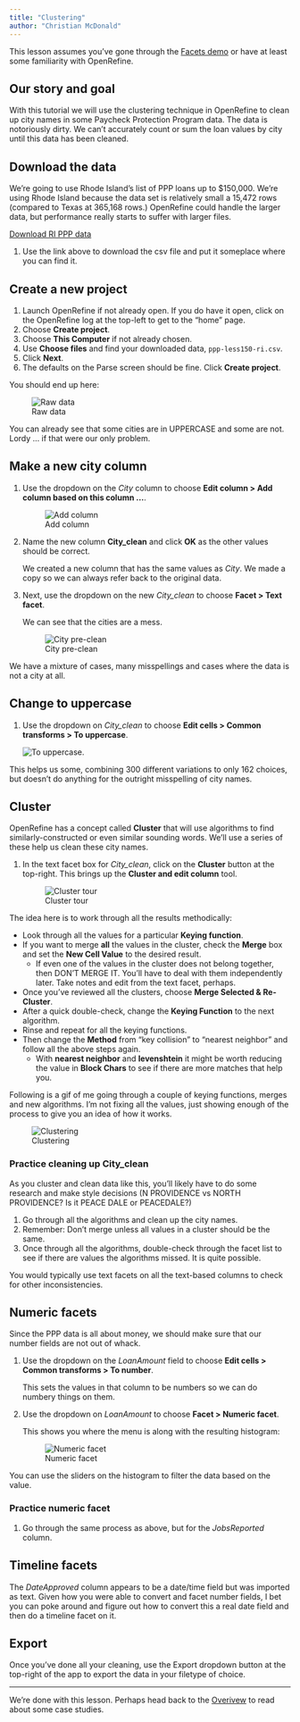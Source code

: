 ```yaml
---
title: "Clustering"
author: "Christian McDonald"
---
```


This lesson assumes you've gone through the [Facets demo](demo-facets.qmd) or have at least some familiarity with OpenRefine.

## Our story and goal

With this tutorial we will use the clustering technique in OpenRefine to clean up city names in some Paycheck Protection Program data. The data is notoriously dirty. We can't accurately count or sum the loan values by city until this data has been cleaned.

## Download the data

We're going to use Rhode Island's list of PPP loans up to $150,000. We're using Rhode Island because the data set is relatively small a 15,472 rows (compared to Texas at 365,168 rows.) OpenRefine could handle the larger data, but performance really starts to suffer with larger files.

::: {.callout-note appearance="minimal"}
<i class="bi bi-download"></i> [Download RI PPP data](data/ppp-less150-ri.csv){download="ppp-less150-ri.csv"}
:::


1. Use the link above to download the csv file and put it someplace where you can find it.

## Create a new project

1. Launch OpenRefine if not already open. If you do have it open, click on the OpenRefine log at the top-left to get to the "home" page.
1. Choose **Create project**.
1. Choose **This Computer** if not already chosen.
1. Use **Choose files** and find your downloaded data, `ppp-less150-ri.csv`.
1. Click **Next**.
1. The defaults on the Parse screen should be fine. Click **Create project**.

You should end up here:

![Raw data](img/ppp-raw-data.png)

You can already see that some cities are in UPPERCASE and some are not. Lordy ... if that were our only problem.

## Make a new city column

1. Use the dropdown on the *City* column to choose **Edit column > Add column based on this column ...**.

    ![Add column](img/ppp-add-column.png)

1. Name the new column **City_clean** and click **OK** as the other values should be correct.

    We created a new column that has the same values as *City*. We made a copy so we can always refer back to the original data.

1. Next, use the dropdown on the new  *City_clean* to choose **Facet > Text facet**.

    We can see that the cities are a mess.
    
    ![City pre-clean](img/ppp-city-preclean.png)

We have a mixture of cases, many misspellings and cases where the data is not a city at all.

## Change to uppercase

1. Use the dropdown on *City_clean* to choose **Edit cells > Common transforms > To uppercase**.

    ![To uppercase](img/ppp-to-uppercase.png).

This helps us some, combining 300 different variations to only 162 choices, but doesn't do anything for the outright misspelling of city names.

## Cluster

OpenRefine has a concept called **Cluster** that will use algorithms to find similarly-constructed or even similar sounding words. We'll use a series of these help us clean these city names.

1. In the text facet box for *City_clean*, click on the **Cluster** button at the top-right. This brings up the **Cluster and edit column** tool.

    ![Cluster tour](img/ppp-cluster-tour.png)

The idea here is to work through all the results methodically:

- Look through all the values for a particular **Keying function**.
- If you want to merge **all** the values in the cluster, check the **Merge** box and set the **New Cell Value** to the desired result.
  - If even one of the values in the cluster does not belong together, then DON'T MERGE IT. You'll have to deal with them independently later. Take notes and edit from the text facet, perhaps.
- Once you've reviewed all the clusters, choose **Merge Selected & Re-Cluster**.
- After a quick double-check, change the **Keying Function** to the next algorithm.
- Rinse and repeat for all the keying functions.
- Then change the **Method** from "key collision" to "nearest neighbor" and follow all the above steps again.
  - With **nearest neighbor** and **levenshtein** it might be worth reducing the value in **Block Chars** to see if there are more matches that help you.

Following is a gif of me going through a couple of keying functions, merges and new algorithms. I'm not fixing all the values, just showing enough of the process to give you an idea of how it works.

![Clustering](img/ppp-cluster.gif)

### Practice cleaning up City_clean

As you cluster and clean data like this, you'll likely have to do some research and make style decisions (N PROVIDENCE vs NORTH PROVIDENCE? Is it PEACE DALE or PEACEDALE?)

1. Go through all the algorithms and clean up the city names.
1. Remember: Don't merge unless all values in a cluster should be the same.
1. Once through all the algorithms, double-check through the facet list to see if there are values the algorithms missed. It is quite possible.

You would typically use text facets on all the text-based columns to check for other inconsistencies.

## Numeric facets

Since the PPP data is all about money, we should make sure that our number fields are not out of whack.

1. Use the dropdown on the *LoanAmount* field to choose **Edit cells > Common transforms > To number**.

    This sets the values in that column to be numbers so we can do numbery things on them.

1. Use the dropdown on *LoanAmount* to choose **Facet > Numeric facet**.

    This shows you where the menu is along with the resulting histogram:
    
    ![Numeric facet](img/ppp-numeric-facet.png)

You can use the sliders on the histogram to filter the data based on the value.

### Practice numeric facet

1. Go through the same process as above, but for the *JobsReported* column.

## Timeline facets

The *DateApproved* column appears to be a date/time field but was imported as text. Given how you were able to convert and facet number fields, I bet you can poke around and figure out how to convert this a real date field and then do a timeline facet on it.

## Export

Once you've done all your cleaning, use the Export dropdown button at the top-right of the app to export the data in your filetype of choice.

---

We're done with this lesson. Perhaps head back to the [Overivew](index.qmd) to read about some case studies.

